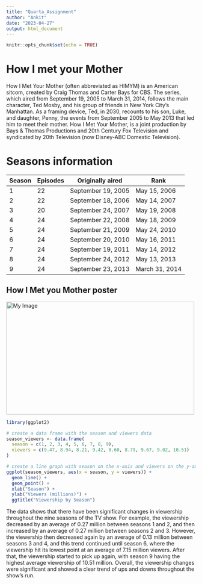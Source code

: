 ```yaml
---
title: "Quarta_Assignment"
author: "Ankit"
date: "2023-04-27"
output: html_document
---
```


```r
knitr::opts_chunk$set(echo = TRUE)
```


# How I met your Mother

How I Met Your Mother (often abbreviated as HIMYM) is an American sitcom, created by Craig Thomas and Carter Bays for CBS. The series, which aired from September 19, 2005 to March 31, 2014, follows the main character, Ted Mosby, and his group of friends in New York City's Manhattan. As a framing device, Ted, in 2030, recounts to his son, Luke, and daughter, Penny, the events from September 2005 to May 2013 that led him to meet their mother. How I Met Your Mother, is a joint production by Bays & Thomas Productions and 20th Century Fox Television and syndicated by 20th Television (now Disney-ABC Domestic Television).

# Seasons information

| Season | Episodes | Originally aired | Rank |
| ------ | -------- | ---------------- | ---- |
| 1      | 22       | September 19, 2005 | May 15, 2006 | 85 |
| 2      | 22       | September 18, 2006 | May 14, 2007 | 61 |
| 3      | 20       | September 24, 2007 | May 19, 2008 | 70 |
| 4      | 24       | September 22, 2008 | May 18, 2009 | 49 |
| 5      | 24       | September 21, 2009 | May 24, 2010 | 42 |
| 6      | 24       | September 20, 2010 | May 16, 2011 | 48 |
| 7      | 24       | September 19, 2011 | May 14, 2012 | 45 |
| 8      | 24       | September 24, 2012 | May 13, 2013 | 42 |
| 9      | 24       | September 23, 2013 | March 31, 2014 | 28 |


## How I Met you Mother poster

<img src="https://ca-times.brightspotcdn.com/dims4/default/7c48ce9/2147483647/strip/true/crop/1502x985+0+0/resize/1200x787!/format/webp/quality/80/?url=https%3A%2F%2Fcalifornia-times-brightspot.s3.amazonaws.com%2F80%2Fd1%2Fc3fc8fe64d097a4d79f7a378be34%2Fla-104383-ca-1109-mother2-gf-jpg-20140330" alt="My Image" width="500" height="300">


```r
library(ggplot2)

# create a data frame with the season and viewers data
season_viewers <- data.frame(
  season = c(1, 2, 3, 4, 5, 6, 7, 8, 9),
  viewers = c(9.47, 8.94, 8.21, 9.42, 8.60, 8.79, 9.67, 9.02, 10.51)
)

# create a line graph with season on the x-axis and viewers on the y-axis
ggplot(season_viewers, aes(x = season, y = viewers)) +
  geom_line() +
  geom_point() +
  xlab("Season") +
  ylab("Viewers (millions)") +
  ggtitle("Viewership by Season")

```

The data shows that there have been significant changes in viewership throughout the nine seasons of the TV show. For example, the viewership decreased by an average of 0.27 million between seasons 1 and 2, and then increased by an average of 0.27 million between seasons 2 and 3. However, the viewership then decreased again by an average of 0.13 million between seasons 3 and 4, and this trend continued until season 6, where the viewership hit its lowest point at an average of 7.15 million viewers. After that, the viewership started to pick up again, with season 9 having the highest average viewership of 10.51 million. Overall, the viewership changes were significant and showed a clear trend of ups and downs throughout the show's run.


